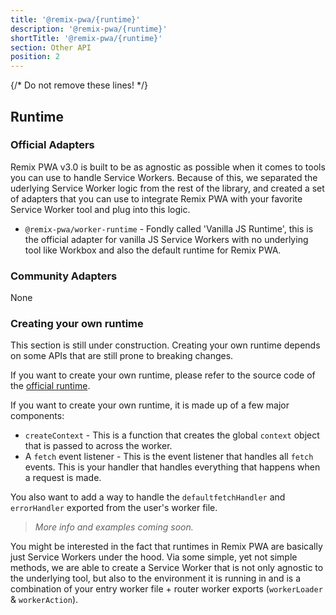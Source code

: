 ```yaml
---
title: '@remix-pwa/{runtime}'
description: '@remix-pwa/{runtime}'
shortTitle: '@remix-pwa/{runtime}'
section: Other API
position: 2
---
```


{/* Do not remove these lines! */}

## Runtime

### Official Adapters

Remix PWA v3.0 is built to be as agnostic as possible when it comes to tools you can use to handle Service Workers. Because of this,
we separated the uderlying Service Worker logic from the rest of the library, and created a set of adapters that you can use to
integrate Remix PWA with your favorite Service Worker tool and plug into this logic.

- `@remix-pwa/worker-runtime` - Fondly called 'Vanilla JS Runtime', this is the official adapter for vanilla JS Service Workers with no underlying tool like Workbox and also the default runtime for Remix PWA.

### Community Adapters

None

### Creating your own runtime

<Info>
This section is still under construction. Creating your own runtime depends on some APIs that are still prone to breaking changes.

If you want to create your own runtime, please refer to the source code of the [official runtime](https://github.com/remix-pwa/monorepo/blob/main/packages/worker-runtime/src/service-worker.internal.ts).
</Info>

If you want to create your own runtime, it is made up of a few major components:

- `createContext` - This is a function that creates the global `context` object that is passed to across the worker.
- A `fetch` event listener - This is the event listener that handles all `fetch` events. This is your handler that handles everything that happens when a request is made.

You also want to add a way to handle the `defaultfetchHandler` and `errorHandler` exported from the user's worker file. 

> *More info and examples coming soon.*

You might be interested in the fact that runtimes in Remix PWA are basically just Service Workers under the hood. Via some simple, yet not simple 
methods, we are able to create a Service Worker that is not only agnostic to the underlying tool, but also to the environment it is running in 
and is a combination of your entry worker file + router worker exports (`workerLoader` & `workerAction`).
